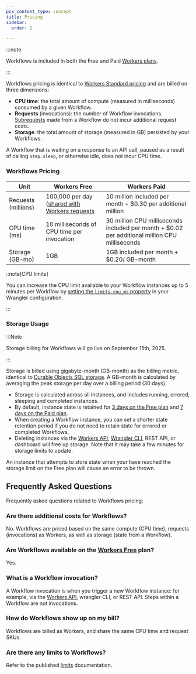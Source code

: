```yaml
---
pcx_content_type: concept
title: Pricing
sidebar:
  order: 2

---
```



:::note

Workflows is included in both the Free and Paid [Workers plans](/workers/platform/pricing/#workers).

:::

Workflows pricing is identical to [Workers Standard pricing](/workers/platform/pricing/#workers) and are billed on three dimensions:

* **CPU time**: the total amount of compute (measured in milliseconds) consumed by a given Workflow.
* **Requests** (invocations): the number of Workflow invocations. [Subrequests](/workers/platform/limits/#subrequests) made from a Workflow do not incur additional request costs.
* **Storage**: the total amount of storage (measured in GB) persisted by your Workflows.

A Workflow that is waiting on a response to an API call, paused as a result of calling `step.sleep`, or otherwise idle, does not incur CPU time.

### Workflows Pricing

| Unit | Workers Free | Workers Paid |
|------|--------------|--------------|
| Requests (millions) | 100,000 per day ([shared with Workers requests](/workers/platform/pricing/#workers)| 10 million included per month + $0.30 per additional million	|
| CPU time (ms) | 10 milliseconds of CPU time per invocation | 30 million CPU milliseconds included per month + $0.02 per additional million CPU milliseconds |
| Storage (GB-mo) | 1GB | 1GB included per month + $0.20/ GB-month |

::note[CPU limits]

You can increase the CPU limit available to your Workflow instances up to 5 minutes per Workflow by [setting the `limits.cpu_ms` property](/workers/wrangler/configuration/#limits) in your Wrangler configuration.

:::

### Storage Usage

:::Note

Storage billing for Workflows will go live on September 15th, 2025.

:::

Storage is billed using gigabyte-month (GB-month) as the billing metric, identical to [Durable Objects SQL storage](/durable-objects/platform/pricing/#sqlite-storage-backend). A GB-month is calculated by averaging the peak storage per day over a billing period (30 days).

* Storage is calculated across all instances, and includes running, errored, sleeping and completed instances.
* By default, instance state is retained for [3 days on the Free plan](/workflows/reference/limits/) and [7 days on the Paid plan](/workflows/reference/limits/).
* When creating a Workflow instance, you can set a shorter state retention period if you do not need to retain state for errored or completed Workflows.
* Deleting instances via the [Workers API](/workflows/build/workers-api/), [Wrangler CLI](/workers/wrangler/commands/#workflows), REST API, or dashboard will free up storage. Note that it may take a few minutes for storage limits to update.

An instance that attempts to store state when your have reached the storage limit on the Free plan will cause an error to be thrown.

## Frequently Asked Questions

Frequently asked questions related to Workflows pricing:

### Are there additional costs for Workflows?

No. Workflows are priced based on the same compute (CPU time), requests (invocations) as Workers, as well as storage (state from a Workflow).

### Are Workflows available on the [Workers Free](/workers/platform/pricing/#workers) plan?

Yes.

### What is a Workflow invocation?

A Workflow invocation is when you trigger a new Workflow instance: for example, via the [Workers API](/workflows/build/workers-api/), wrangler CLI, or REST API. Steps within a Workflow are not invocations.

### How do Workflows show up on my bill?

Workflows are billed as Workers, and share the same CPU time and request SKUs.

### Are there any limits to Workflows?

Refer to the published [limits](/workflows/reference/limits/) documentation.
